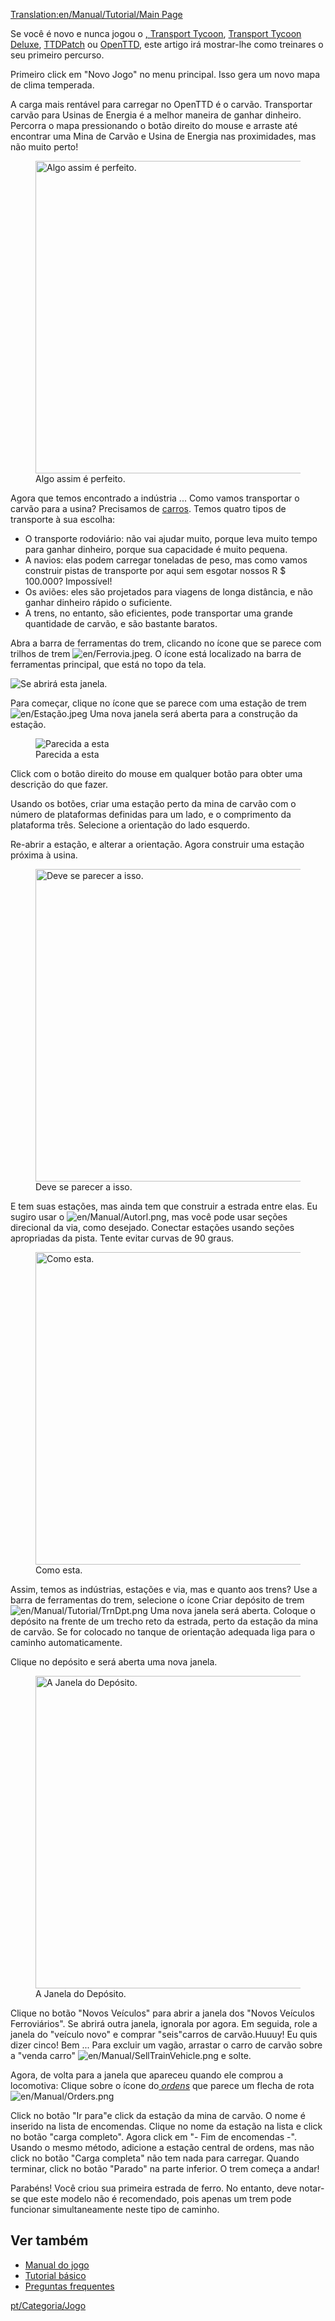 [[Translation:en/Manual/Tutorial/Main Page]]
{{pt/Manual/Tutorial/Tutorial}}

Se você é novo e nunca jogou  o [[pt/Transport Tycoon|, Transport Tycoon]], [[pt/Transport Tycoon Deluxe| Transport Tycoon Deluxe]], [[pt/TTDPatch| TTDPatch]] ou [[pt/OpenTTD| OpenTTD]], este artigo irá mostrar-lhe como treinares o seu primeiro percurso.

Primeiro click em "Novo Jogo" no menu principal. Isso gera um novo mapa de clima temperada.

A carga mais rentável para carregar no OpenTTD é o carvão. Transportar carvão para Usinas de Energia é a melhor maneira de ganhar dinheiro. Percorra o mapa pressionando o botão  direito do mouse e arraste até encontrar uma Mina de Carvão e Usina de Energia nas proximidades, mas não muito perto!

[[File:en/Manual/Tutorial/Tutorial1.png|thumb|500px|center|Algo assim é perfeito.]]

Agora que temos encontrado a indústria ... Como vamos transportar o carvão para a usina? Precisamos de [[pt/Veículos | carros]]. Temos quatro tipos de transporte à sua escolha:
* O transporte rodoviário: não vai ajudar muito, porque leva muito tempo para ganhar dinheiro, porque sua capacidade é muito pequena.
* A navios: elas podem carregar toneladas de peso, mas como vamos construir pistas de transporte por aqui sem esgotar nossos R $ 100.000? Impossível!
* Os aviões: eles são projetados para viagens de longa distância, e não ganhar dinheiro rápido o suficiente.
* A trens, no entanto, são eficientes, pode transportar uma grande quantidade de carvão, e são bastante baratos.

Abra a barra de ferramentas do trem, clicando no ícone que se parece com trilhos de trem [[File:en/Ferrovia.jpeg]]. O ícone está localizado na barra de ferramentas principal, que está no topo da tela.

‎[[File:en/Construir Ferrovias.jpeg|center|Se abrirá esta janela.]]

Para começar, clique no ícone que se parece com uma estação de trem [[File:en/Estação.jpeg]] Uma nova janela será aberta para a construção da estação.

[[File:en/Seleção de Estação.jpeg|center|frame|Parecida a esta]]

Click com o botão direito do mouse em qualquer botão para obter uma descrição do que fazer.

Usando os botões, criar uma estação perto da mina de carvão com o número de plataformas definidas para um lado, e o comprimento da plataforma três. Selecione a orientação do lado esquerdo.

Re-abrir a estação, e alterar a orientação. Agora construir uma estação próxima à usina.

[[File:en/Manual/Tutorial/Tutorial2.png|thumb|500px|center|Deve se parecer a isso.]]

E tem suas estações, mas ainda tem que construir a estrada entre elas. Eu sugiro usar o [[File:en/Manual/Autorl.png]], mas você pode usar seções direcional da via, como desejado. Conectar estações usando seções apropriadas da pista. Tente evitar curvas de 90 graus.

[[File:en/Manual/Tutorial/Tutorial3.png|thumb|500px|center|Como esta.]]

Assim, temos as indústrias, estações e via, mas e quanto aos trens? Use a barra de ferramentas do trem, selecione o ícone Criar  depósito de trem [[File:en/Manual/Tutorial/TrnDpt.png]] Uma nova janela será aberta. Coloque o depósito na frente de um trecho reto da estrada, perto da estação da mina de carvão. Se for colocado no tanque de orientação adequada liga para o caminho automaticamente.

Clique no depósito e será aberta uma nova janela.

[[File:pt/Tutorial4.png|thumb|500px|center|A Janela do Depósito.]]

Clique no botão "Novos Veículos" para abrir a janela dos "Novos Veículos Ferroviários". Se abrirá outra janela, ignorala por agora. Em seguida, role a janela do "veículo novo" e comprar "seis"carros de carvão.Huuuy! Eu quis dizer cinco! Bem ... Para excluir um vagão, arrastar o carro de carvão sobre a "venda carro" [[File:en/Manual/SellTrainVehicle.png]] e solte.

Agora, de volta para a janela que apareceu quando ele comprou a locomotiva: Clique sobre o ícone do''[[pt/Ordens | ordens]]'' que parece um flecha de rota [[File:en/Manual/Orders.png]]

Click no botão "Ir para"e click da estação da mina de carvão. O nome é inserido na lista de encomendas. Clique no nome da estação na lista e click no botão "carga  completo". Agora click em "- Fim de encomendas -". Usando o mesmo método, adicione a estação central de ordens, mas não click no botão "Carga completa" não tem nada para carregar. Quando terminar, click no botão "Parado" na parte inferior. O trem começa a andar!

Parabéns! Você criou sua primeira estrada de ferro. No entanto, deve notar-se que este modelo não é recomendado, pois apenas um trem pode funcionar simultaneamente neste tipo de caminho.

==Ver também==
*[[pt/Manual/Main Page|Manual do jogo]]
*[[pt/Manual/Tutorial/Tutorial|Tutorial básico]]
*[[pt/Perguntas frequentes|Preguntas frequentes]]
[[pt/Categoria/Jogo]]